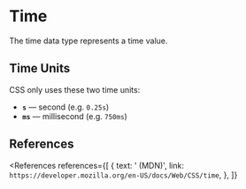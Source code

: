 
# Time

The time data type represents a time value.

## Time Units

CSS only uses these two time units:

- **`s`** &mdash; second (e.g. `0.25s`)
- **`ms`** &mdash; millisecond (e.g. `750ms`)

## References

<References
  references={[
    {
      text: '<time> (MDN)',
      link: `https://developer.mozilla.org/en-US/docs/Web/CSS/time`,
    },
  ]}
></References>
